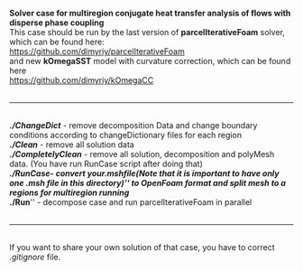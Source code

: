 '''Solver case for multiregion conjugate heat transfer analysis of flows with disperse phase coupling'''<br/>
This case should be run by the last version of '''parcelIterativeFoam''' solver, which can be found here:<br/>
https://github.com/dimyriy/parcelIterativeFoam<br/>
and new '''kOmegaSST''' model with curvature correction, which can be found here<br/>
https://github.com/dimyriy/kOmegaCC<br/>
<br/>
<hr/>
<br/>
'''''./ChangeDict''''' - remove decomposition Data and change boundary conditions according to changeDictionary files for each region<br/>
'''''./Clean''''' - remove all solution data<br/>
'''''./CompletelyClean''''' - remove all solution, decomposition and polyMesh data. (You have run RunCase script after doing that)<br/>
'''''./RunCase''''' - convert your ''.msh'' file ''(Note that it is important to have only one .msh file in this directory)'' to OpenFoam format and split mesh to a regions for multiregion running<br/>
'''''./Run''''' - decompose case and run parcelIterativeFoam in parallel<br/>
<br/>
<hr/>
<br/>
If you want to share your own solution of that case, you have to correct ''.gitignore'' file.
